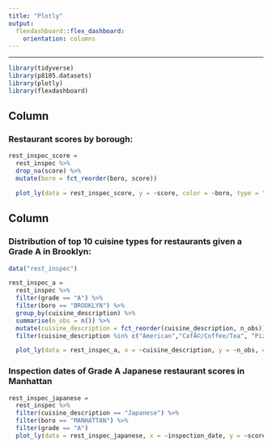 ```yaml
---
title: "Plotly"
output: 
  flexdashboard::flex_dashboard:
    orientation: columns
---
```

------

```r
library(tidyverse)
library(p8105.datasets)
library(plotly)
library(flexdashboard)
```

Column {data-width=650}
-----------------------------------------------------------------------

### **Restaurant scores by borough:** 
```r
rest_inspec_score = 
  rest_inspec %>%
  drop_na(score) %>%
  mutate(boro = fct_reorder(boro, score))

  plot_ly(data = rest_inspec_score, y = ~score, color = ~boro, type = "box", colors = "viridis")
```


Column {data-width=350}
-----------------------------------------------------------------------


### **Distribution of top 10 cuisine types for restaurants given a Grade A in Brooklyn:**

```r
data("rest_inspec")

rest_inspec_a =
  rest_inspec %>%
  filter(grade == "A") %>%
  filter(boro == "BROOKLYN") %>%
  group_by(cuisine_description) %>%
  summarise(n_obs = n()) %>%
  mutate(cuisine_description = fct_reorder(cuisine_description, n_obs)) %>%
  filter(cuisine_description %in% c("American","CafÃ©/Coffee/Tea", "Pizza", "Bakery", "Jewish/Kosher", "Japanese", "Chicken", "Donuts", "Middle Eastern", "Sandwiches"))

  plot_ly(data = rest_inspec_a, x = ~cuisine_description, y = ~n_obs, color = ~cuisine_description, type = "bar", colors = "viridis")
```


### **Inspection dates of Grade A Japanese restaurant scores in Manhattan**
```r
rest_inspec_japanese = 
  rest_inspec %>%
  filter(cuisine_description == "Japanese") %>%
  filter(boro == "MANHATTAN") %>%
  filter(grade == "A")
  plot_ly(data = rest_inspec_japanese, x = ~inspection_date, y = ~score, type = "scatter", colors = "viridis")
```

